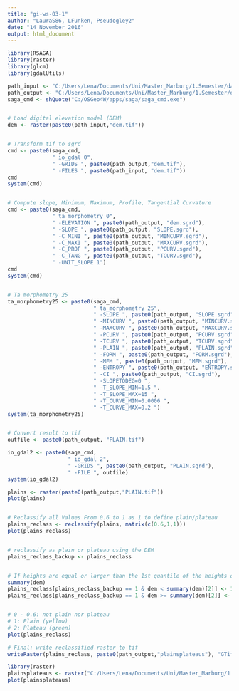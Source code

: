 ```yaml
---
title: "gi-ws-03-1"
author: "LauraS86, LFunken, Pseudogley2"
date: "14 November 2016"
output: html_document
---
```


```r
library(RSAGA) 
library(raster)
library(glcm)
library(gdalUtils)

path_input <- "C:/Users/Lena/Documents/Uni/Master_Marburg/1.Semester/data/gis/input/"
path_output <- "C:/Users/Lena/Documents/Uni/Master_Marburg/1.Semester/data/gis/output/"
saga_cmd <- shQuote("C:/OSGeo4W/apps/saga/saga_cmd.exe")


# Load digital elevation model (DEM)
dem <- raster(paste0(path_input,"dem.tif"))


# Transform tif to sgrd
cmd <- paste0(saga_cmd,
              " io_gdal 0",
              " -GRIDS ", paste0(path_output,"dem.tif"),
              " -FILES ", paste0(path_input, "dem.tif"))
cmd
system(cmd)


# Compute slope, Minimum, Maximum, Profile, Tangential Curvature
cmd <- paste0(saga_cmd,
              " ta_morphometry 0",
              " -ELEVATION ", paste0(path_output, "dem.sgrd"),
              " -SLOPE ", paste0(path_output, "SLOPE.sgrd"),
              " -C_MINI ", paste0(path_output, "MINCURV.sgrd"),
              " -C_MAXI ", paste0(path_output, "MAXCURV.sgrd"),
              " -C_PROF ", paste0(path_output, "PCURV.sgrd"),
              " -C_TANG ", paste0(path_output, "TCURV.sgrd"),
              " -UNIT_SLOPE 1")
cmd
system(cmd)


# Ta morphometry 25
ta_morphometry25 <- paste0(saga_cmd,
                           " ta_morphometry 25",
                           " -SLOPE ", paste0(path_output, "SLOPE.sgrd"),
                           " -MINCURV ", paste0(path_output, "MINCURV.sgrd"),
                           " -MAXCURV ", paste0(path_output, "MAXCURV.sgrd"),
                           " -PCURV ", paste0(path_output, "PCURV.sgrd"),
                           " -TCURV ", paste0(path_output, "TCURV.sgrd"),
                           " -PLAIN ", paste0(path_output, "PLAIN.sgrd"),
                           " -FORM ", paste0(path_output, "FORM.sgrd"),
                           " -MEM ", paste0(path_output, "MEM.sgrd"),
                           " -ENTROPY ", paste0(path_output, "ENTROPY.sgrd"),
                           " -CI ", paste0(path_output, "CI.sgrd"),
                           " -SLOPETODEG=0 ",
                           " -T_SLOPE_MIN=1.5 ",
                           " -T_SLOPE_MAX=15 ",
                           " -T_CURVE_MIN=0.0006 ",
                           " -T_CURVE_MAX=0.2 ")
system(ta_morphometry25)


# Convert result to tif
outfile <- paste0(path_output, "PLAIN.tif")

io_gdal2 <- paste0(saga_cmd,
                   " io_gdal 2",
                   " -GRIDS ", paste0(path_output, "PLAIN.sgrd"),
                   " -FILE ", outfile)
system(io_gdal2)

plains <- raster(paste0(path_output,"PLAIN.tif"))
plot(plains)


# Reclassify all Values From 0.6 to 1 as 1 to define plain/plateau
plains_reclass <- reclassify(plains, matrix(c(0.6,1,1)))
plot(plains_reclass)


# reclassify as plain or plateau using the DEM
plains_reclass_backup <- plains_reclass


# If heights are equal or larger than the 1st quantile of the heights of all raster cells of the DEM, cells will be reclassed as plateaus. If heights are lower, cells will be reclassed as plains.
summary(dem)
plains_reclass[plains_reclass_backup == 1 & dem < summary(dem)[2]] <- 1
plains_reclass[plains_reclass_backup == 1 & dem >= summary(dem)[2]] <- 2


# 0 - 0.6: not plain nor plateau
# 1: Plain (yellow)
# 2: Plateau (green)
plot(plains_reclass)

# Final: write reclassified raster to tif
writeRaster(plains_reclass, paste0(path_output,"plainsplateaus"), "GTiff", overwrite=T)
```


```r
library(raster)
plainsplateaus <- raster("C:/Users/Lena/Documents/Uni/Master_Marburg/1.Semester/data/gis/output/plainsplateaus.tif")
plot(plainsplateaus)
```
